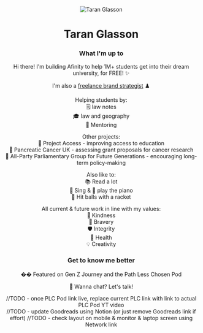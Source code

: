 
<Header buttonText="Freelance Portfolio" buttonHref="/research" />

<Image 
  src="/images/LinkedIn-DP-2024.png" 
  alt="Taran Glasson" 
  className="w-40 h-40 object-cover rounded-lg"
  width={512}
  height={512}
/>

# Taran Glasson

### What I'm up to 

Hi there! I'm building <Link href="https://afinity.ai/" target="_blank" rel="noopener noreferrer" className="hover:text-gray-600 transition-colors">Afinity</Link> to help 1M+ students get into their dream university, for FREE! ✨

I'm also a [freelance brand strategist](/research) ♟️  

Helping students by:  
    🗒️ <Link href="https://www.stuvia.com/user/lawnotes08" target="_blank" rel="noopener noreferrer">law notes</Link>  
    🎓 <Link href="https://www.superprof.co.uk/yrs-tutoring-experience-teaches-gdl-pdgl-and-llb-law-having-achieved-distinction-the-gdl-from-the-university-law.html" target="_blank" rel="noopener noreferrer">law</Link> and <Link href="https://www.superprof.co.uk/geography-cambridge-graduate-with-yrs-tutoring-experience-teaches-gcse-level-and-undergraduate-level-geography-and.html" target="_blank" rel="noopener noreferrer">geography</Link>  
    👥 <Link href="https://cal.com/taranglasson/mentoring" target="_blank" rel="noopener noreferrer">Mentoring</Link>

Other projects:  
    🚀 <Link href="https://projectaccess.org/" target="_blank" rel="noopener noreferrer">Project Access</Link> - improving access to education  
    🔬 <Link href="https://www.pancreaticcancer.org.uk/" target="_blank" rel="noopener noreferrer">Pancreatic Cancer UK</Link> - assessing grant proposals for cancer research  
    📝 <Link href="https://www.appgfuturegenerations.com/" target="_blank" rel="noopener noreferrer">All-Party Parliamentary Group for Future Generations</Link> - encouraging long-term policy-making  
    
Also like to:  
    📚 <Link href="https://www.goodreads.com/user/show/101425951-taran" target="_blank" rel="noopener noreferrer">Read</Link> a lot  
    🎤 Sing & 🎹 play the piano  
    🎾 Hit balls with a racket  

All current & future work in line with my values:  
    🫶 Kindness  
    🦁 Bravery  
    🛡️ Integrity  
    🍏 Health  
    💡 Creativity
    
### Get to know me better

��️ Featured on <Link href="https://www.youtube.com/embed/db9bBDtz_bM" target="_blank" rel="noopener noreferrer">Gen Z Journey</Link> and the <Link href="https://www.youtube.com/@ThePathLessChosenPod" target="_blank" rel="noopener noreferrer">Path Less Chosen Pod</Link>

💬 Wanna chat? <Link href="https://cal.com/taranglasson/30min" target="_blank" rel="noopener noreferrer">Let's talk</Link>!

//TODO - once PLC Pod link live, replace current PLC link with link to actual PLC Pod YT video   
//TODO - update Goodreads using Notion (or just remove Goodreads link if effort)
//TODO - check layout on mobile & monitor & laptop screen using Network link 

<div className="mt-8">
  <SocialLinks />
</div>
